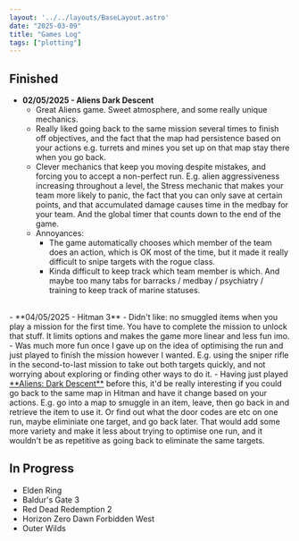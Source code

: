 ```yaml
---
layout: '../../layouts/BaseLayout.astro'
date: "2025-03-09"
title: "Games Log"
tags: ["plotting"]
---
```


<DummyComponent />

## Finished

- <span id="aliens-dark-descent">**02/05/2025 - Aliens Dark Descent**</span>
    - Great Aliens game. Sweet atmosphere, and some really unique mechanics.
    - Really liked going back to the same mission several times to finish off objectives, and the fact that the map had persistence based on your actions e.g. turrets and mines you set up on that map stay there when you go back. 
    - Clever mechanics that keep you moving despite mistakes, and forcing you to accept a non-perfect run. E.g. alien aggressiveness increasing throughout a level, the Stress mechanic that makes your team more likely to panic, the fact that you can only save at certain points, and that accumulated damage causes time in the medbay for your team. And the global timer that counts down to the end of the game. 
    - Annoyances: 
        - The game automatically chooses which member of the team does an action, which is OK most of the time, but it made it really difficult to snipe targets with the rogue class.
        - Kinda difficult to keep track which team member is which. And maybe too many tabs for barracks / medbay / psychiatry / training to keep track of marine statuses. 
        
<br/>
- **04/05/2025 - Hitman 3**
    - Didn't like: no smuggled items when you play a mission for the first time. You have to complete the mission to unlock that stuff. It limits options and makes the game more linear and less fun imo. 
    - Was much more fun once I gave up on the idea of optimising the run and just played to finish the mission however I wanted. E.g. using the sniper rifle in the second-to-last mission to take out both targets quickly, and not worrying about exploring or finding other ways to do it. 
    - Having just played <a href="#aliens-dark-descent">**Aliens: Dark Descent**</a> before this, it'd be really interesting if you could go back to the same map in Hitman and have it change based on your actions. E.g. go into a map to smuggle in an item, leave, then go back in and retrieve the item to use it. Or find out what the door codes are etc on one run, maybe eliminiate one target, and go back later. That would add some more variety and make it less about trying to optimise one run, and it wouldn't be as repetitive as going back to eliminate the same targets. 

## In Progress

- Elden Ring
- Baldur's Gate 3
- Red Dead Redemption 2
- Horizon Zero Dawn Forbidden West
- Outer Wilds